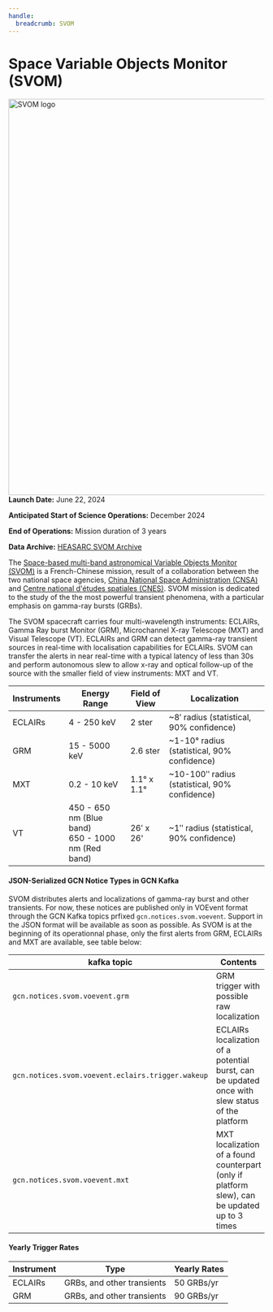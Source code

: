 ```yaml
---
handle:
  breadcrumb: SVOM
---
```



# Space Variable Objects Monitor (SVOM)

<img
  src={logo}
  align="right"
  width="818"
  height="780"
  alt="SVOM logo"
  className="grid-col-6 mobile-lg:grid-col-4 tablet:grid-col-2 desktop:grid-col-3 height-auto"
/>

**Launch Date:** June 22, 2024

**Anticipated Start of Science Operations:** December 2024

**End of Operations:** Mission duration of 3 years

**Data Archive:**
[HEASARC SVOM Archive](https://heasarc.gsfc.nasa.gov/docs/heasarc/missions/svom.html)

The [Space-based multi-band astronomical Variable Objects Monitor (SVOM)](https://www.svom.eu/en/the-svom-mission/) is a French-Chinese mission, result of a collaboration between the two national space agencies, [China National Space Administration (CNSA)](https://www.cnsa.gov.cn/english/index.html) and [Centre national d'études spatiales (CNES)](https://cnes.fr/en/projects/svom). SVOM mission is dedicated to the study of the the most powerful transient phenomena, with a particular emphasis on gamma-ray bursts (GRBs).

The SVOM spacecraft carries four multi-wavelength instruments: ECLAIRs, Gamma Ray burst Monitor (GRM), Microchannel X-ray Telescope (MXT) and Visual Telescope (VT). ECLAIRs and GRM can detect gamma-ray transient sources in real-time with localisation capabilities for ECLAIRs. SVOM can transfer the alerts in near real-time with a typical latency of less than 30s and perform autonomous slew to allow x-ray and optical follow-up of the source with the smaller field of view instruments: MXT and VT.

 <div className="overflow-table">

| Instruments | Energy Range                                           | Field of View | Localization                                  |
| ----------- | ------------------------------------------------------ | ------------- | --------------------------------------------- |
| ECLAIRs     | 4 - 250 keV                                            | 2 ster        | ~8ʹ radius (statistical, 90% confidence)      |
| GRM         | 15 - 5000 keV                                          | 2.6 ster      | ~1-10° radius (statistical, 90% confidence)   |
| MXT         | 0.2 - 10 keV                                           | 1.1° x 1.1°   | ~10-100ʺ radius (statistical, 90% confidence) |
| VT          | 450 - 650 nm (Blue band) <br/>650 - 1000 nm (Red band) | 26ʹ x 26'     | ~1ʺ radius (statistical, 90% confidence)      |

 </div>

#### JSON-Serialized GCN Notice Types in GCN Kafka

SVOM distributes alerts and localizations of gamma-ray burst and other transients. For now, these notices are published only in VOEvent format through the GCN Kafka topics prfixed `gcn.notices.svom.voevent`. Support in the JSON format will be available as soon as possible.
As SVOM is at the beginning of its operationnal phase, only the first alerts from GRM, ECLAIRs and MXT are available, see table below:

 <div className="overflow-table">

| kafka topic                                       | Contents                                                                                        | Latency         |
| ------------------------------------------------- | ----------------------------------------------------------------------------------------------- | --------------- |
| `gcn.notices.svom.voevent.grm`                    | GRM trigger with possible raw localization                                                      | ~10 sec         |
| `gcn.notices.svom.voevent.eclairs.trigger.wakeup` | ECLAIRs localization of a potential burst, can be updated once with slew status of the platform | ~10 sec - 1 min |
| `gcn.notices.svom.voevent.mxt`                    | MXT localization of a found counterpart (only if platform slew), can be updated up to 3 times   | ~5 min          |

 </div>

#### Yearly Trigger Rates

 <div className="overflow-table">

| Instrument | Type                       | Yearly Rates |
| ---------- | -------------------------- | ------------ |
| ECLAIRs    | GRBs, and other transients | 50 GRBs/yr   |
| GRM        | GRBs, and other transients | 90 GRBs/yr   |

 </div>
